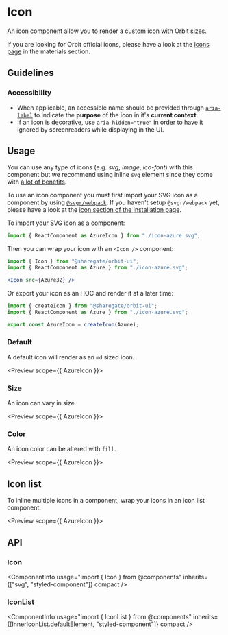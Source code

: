 
<Meta
    title="Components/Icon"
    id="icon"
/>

# Icon

<Tagline>An icon component allow you to render a custom icon with Orbit sizes.</Tagline>

<ComponentInfo
    usage="import { Icon, IconList } from @components"
    githubPath="/packages/components/src/icons/src"
/>

If you are looking for Orbit official icons, please have a look at the [icons page](?path=/docs/icon-gallery#gallery) in the materials section.

## Guidelines

### Accessibility

- When applicable, an accessible name should be provided through [`aria-label`](https://developer.mozilla.org/en-US/docs/Web/Accessibility/ARIA/Attributes/aria-label) to indicate the **purpose** of the icon in it's **current context**.
- If an icon is [decorative](https://www.w3.org/WAI/tutorials/images/decorative/), use `aria-hidden="true"` in order to have it ignored by screenreaders while displaying in the UI.

## Usage

You can use any type of icons (e.g. _svg_, _image_, _ico-font_) with this component but we recommend using inline `svg` element since they come with [a lot of benefits](https://www.jotform.com/blog/why-you-should-embed-svg-inline-98570).

To use an icon component you must first import your SVG icon as a component by using [`@svgr/webpack`](https://react-svgr.com/docs/getting-started/). If you haven't setup `@svgr/webpack` yet, please have a look at the [icon section of the installation page](?path=/docs/getting-started-installation--page#icons).

To import your SVG icon as a component:

```jsx
import { ReactComponent as AzureIcon } from "./icon-azure.svg";
```

Then you can wrap your icon with an `<Icon />` component:

```jsx
import { Icon } from "@sharegate/orbit-ui";
import { ReactComponent as Azure } from "./icon-azure.svg";

<Icon src={Azure32} />
```

Or export your icon as an HOC and render it at a later time:

```jsx
import { createIcon } from "@sharegate/orbit-ui";
import { ReactComponent as Azure } from "./icon-azure.svg";

export const AzureIcon = createIcon(Azure);
```

<IndexFileUsage />

### Default

A default icon will render as an `md` sized icon.

<Preview scope={{ AzureIcon }}>
    <Story name="default">
        <CheckeredBackground>
            <Icon src={AzureIcon} />
        </CheckeredBackground>
    </Story>
</Preview>

### Size

An icon can vary in size.

<Preview scope={{ AzureIcon }}>
    <Story name="size">
        <CheckeredBackground>
            <Inline alignY="center" gap={2}>
                <Icon fillHover="alias-primary" src={AzureIcon} size="2xs" />
                <Icon src={AzureIcon} size="xs" />
                <Icon src={AzureIcon} size="sm" />
                <Icon src={AzureIcon} />
                <Icon src={AzureIcon} size="lg" />
                <Icon src={AzureIcon} size="xl" />
            </Inline>
        </CheckeredBackground>
    </Story>
</Preview>

### Color

An icon color can be altered with `fill`.

<Preview scope={{ AzureIcon }}>
    <Story name="color">
        <CheckeredBackground>
            <Inline alignY="end" gap={2}>
                <Icon src={AzureIcon} size="lg" fill="accent-2" />
                <Icon src={AzureIcon} size="lg" fill="accent-6" />
                <Icon src={AzureIcon} size="lg" fill="accent-10" />
            </Inline>
        </CheckeredBackground>
    </Story>
</Preview>

## Icon list

To inline multiple icons in a component, wrap your icons in an icon list component.

<Preview scope={{ AzureIcon }}>
    <Story name="icon list">
        <IconList>
            <Icon src={AzureIcon} />
            <Icon src={FilterMajorIcon} />
        </IconList>
    </Story>
</Preview>

## API

### Icon

<ComponentInfo
    usage="import { Icon } from @components"
    inherits={["svg", "styled-component"]}
    compact
/>

<ArgsTable of={InnerIcon} sort="alpha" />

### IconList

<ComponentInfo
    usage="import { IconList } from @components"
    inherits={[InnerIconList.defaultElement, "styled-component"]}
    compact
/>

<ArgsTable of={InnerIconList} sort="alpha" />
